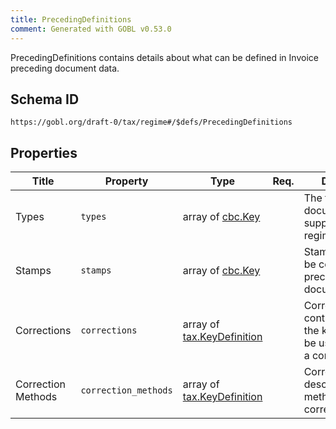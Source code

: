 ```yaml
---
title: PrecedingDefinitions
comment: Generated with GOBL v0.53.0
---
```


PrecedingDefinitions contains details about what can be defined in Invoice preceding document data.

## Schema ID

`https://gobl.org/draft-0/tax/regime#/$defs/PrecedingDefinitions`

## Properties

| Title              | Property             | Type                                                      | Req. | Description                                                                            |
|--------------------|----------------------|-----------------------------------------------------------|------|----------------------------------------------------------------------------------------|
| Types              | `types`              | array of [cbc.Key](/draft-0/cbc/key)                      |      | The types of sub-documents supported by the regime                                     |
| Stamps             | `stamps`             | array of [cbc.Key](/draft-0/cbc/key)                      |      | Stamps that must be copied from the preceding document.                                |
| Corrections        | `corrections`        | array of [tax.KeyDefinition](/draft-0/tax/key_definition) |      | Corrections contains a list of all the keys that can be used to identify a correction. |
| Correction Methods | `correction_methods` | array of [tax.KeyDefinition](/draft-0/tax/key_definition) |      | CorrectionMethods describe the methods used to correct an invoice.                     |

